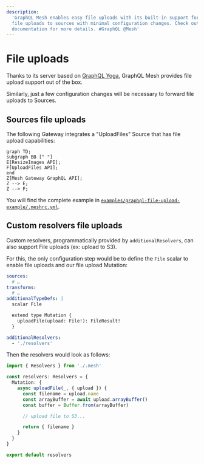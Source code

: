 ```yaml
---
description:
  'GraphQL Mesh enables easy file uploads with its built-in support for GraphQL Yoga server. Forward
  file uploads to sources with minimal configuration changes. Check out the example in the
  documentation for more details. #GraphQL @Mesh'
---
```


# File uploads

Thanks to its server based on [GraphQL Yoga](https://graphql-yoga.com), GraphQL Mesh provides file
upload support out of the box.

Similarly, just a few configuration changes will be necessary to forward file uploads to Sources.

## Sources file uploads

The following Gateway integrates a "UploadFiles" Source that has file upload capabilities:

```mermaid
graph TD;
subgraph BB [" "]
E[ResizeImages API];
F[UploadFiles API];
end
Z[Mesh Gateway GraphQL API];
Z --> E;
Z --> F;
```

You will find the complete example in
[`examples/graphql-file-upload-example/.meshrc.yml`](https://github.com/Urigo/graphql-mesh/tree/master/examples/graphql-file-upload-example/.meshrc.yml).

## Custom resolvers file uploads

Custom resolvers, programmatically provided by `additionalResolvers`, can also support File uploads
(ex: upload to S3).

For this, the only configuration step would be to define the `File` scalar to enable file uploads
and our file upload Mutation:

```yaml filename=".meshrc.yaml"
sources:
  # …
transforms:
  # …
additionalTypeDefs: |
  scalar File

  extend type Mutation {
    uploadFile(upload: File!): FileResult!
  }

additionalResolvers:
  - './resolvers'
```

Then the resolvers would look as follows:

```ts filename="resolvers.ts"
import { Resolvers } from './.mesh'

const resolvers: Resolvers = {
  Mutation: {
    async uploadFile(_, { upload }) {
      const filename = upload.name
      const arrayBuffer = await upload.arrayBuffer()
      const buffer = Buffer.from(arrayBuffer)

      // upload file to S3...

      return { filename }
    }
  }
}

export default resolvers
```
